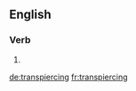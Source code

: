 
==English==

===Verb===
{{head|en}}

# {{present participle of|transpierce|lang=en}}

[[de:transpiercing]]
[[fr:transpiercing]]